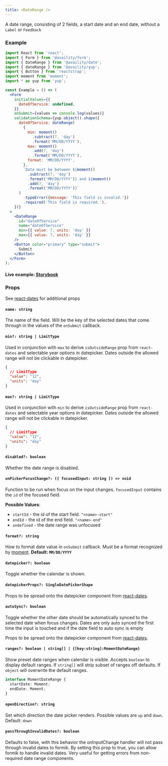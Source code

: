 ```yaml
---
title: <DateRange />
---
```


A date range, consisting of 2 fields, a start date and an end date, without a `Label` or `Feedback`

### Example

```jsx
import React from 'react';
import { Form } from '@availity/form';
import { DateRange } from '@availity/date';
import { dateRange } from '@availity/yup';
import { Button } from 'reactstrap';
import moment from 'moment';
import * as yup from 'yup';

const Example = () => (
  <Form
    initialValues={{
      dateOfService: undefined,
    }}
    onSubmit={values => console.log(values)}
    validationSchema={yup.object().shape({
      dateOfService: dateRange(
        {
          min: moment()
            .subtract(7, 'day')
            .format('MM/DD/YYYY'),
          max: moment()
            .add(7, 'day')
            .format('MM/DD/YYYY'),
          format: 'MM/DD/YYYY',
        },
        `Date must be between ${moment()
          .subtract(7, 'day')
          .format('MM/DD/YYYY')} and ${moment()
          .add(7, 'day')
          .format('MM/DD/YYYY')}`
      )
        .typeError({message: 'This field is invalid.'})
        .required('This field is required.'),
    })}
  >
    <DateRange
      id="dateOfService"
      name="dateOfService"
      min={{ value: 7, units: 'day' }}
      max={{ value: 7, units: 'day' }}
    />
    <Button color="primary" type="submit">
      Submit
    </Button>
  </Form>
);
```

#### Live example: <a href="https://availity.github.io/availity-react/storybook/?path=/story/formik-date--daterange"> Storybook</a>

### Props

See [react-dates](https://github.com/airbnb/react-dates#daterangepicker) for additional props

#### `name: string`

The name of the field. Will be the key of the selected dates that come through in the values of the `onSubmit` callback.

#### `min?: string | LimitType`

Used in conjunction with `max` to derive `isOutsideRange` prop from `react-dates` and selectable year options in datepicker. Dates outside the allowed range will not be clickable in datepicker.

```json hideCopy=true
{
  // LimitType
  "value": "12",
  "units": "day"
}
```

#### `max?: string | LimitType`

Used in conjunction with `min` to derive `isOutsideRange` prop from `react-dates` and selectable year options in datepicker. Dates outside the allowed range will not be clickable in datepicker.

```json hideCopy=true
{
  // LimitType
  "value": "12",
  "units": "day"
}
```

#### `disabled?: boolean`

Whether the date range is disabled.

#### `onPickerFocusChange?: ({ focusedInput: string }) => void`

Function to be run when focus on the input changes. `focusedInput` contains the `id` of the focused field.

**Possible Values**:

- `startId` - the id of the start field. `"<name>-start"`
- `endId` - the id of the end field. `"<name>-end"`
- `undefined` - the date range was unfocused

#### `format?: string`

How to format date value in `onSubmit` callback. Must be a format recognized by [moment](https://momentjs.com/docs/#/displaying/format/). **Default: `MM/DD/YYYY`**

#### `datepicker?: boolean`

Toggle whether the calendar is shown.

#### `datepickerProps?: SingleDatePickerShape`

Props to be spread onto the datepicker component from [react-dates](https://github.com/airbnb/react-dates#singledatepicker).

#### `autoSync?: boolean`

Toggle whether the other date should be automatically synced to the selected date when focus changes. Dates are only auto synced the first time the input is touched and if the date field to auto sync is empty

Props to be spread onto the datepicker component from [react-dates](https://github.com/airbnb/react-dates#singledatepicker).

#### `ranges?: boolean | string[] | {[key:string]:MomentDateRange}`

Show preset date ranges when calendar is visible. Accepts `boolean` to display default ranges. If `string[]` will strip subset of ranges off defaults. If `object` will overwrite the default ranges.

```ts hideCopy=true
interface MomentDateRange {
  startDate: Moment;
  endDate: Moment;
}
```

#### `openDirection?: string`

Set which direction the date picker renders. Possible values are `up` and `down`. Default: `down`

#### `passThroughInvalidDates?: boolean`

Defaults to false, with this behavior the onInputChange handler will not pass through invalid dates to formik. By setting this prop to true, you can allow formik to handle invalid dates.
Very useful for getting errors from non-required date range components.

